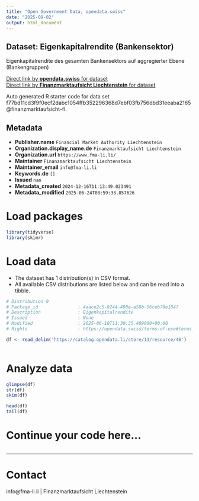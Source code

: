 ```yaml
---
title: "Open Government Data, opendata.swiss"
date: "2025-09-02"
output: html_document
---
```


## Dataset: Eigenkapitalrendite (Bankensektor)

Eigenkapitalrendite des gesamten Bankensektors auf aggregierter Ebene (Bankengruppen)

[Direct link by **opendata.swiss** for dataset](https://opendata.swiss/de/dataset/eigenkapitalrendite-bankensektor)<br>
[Direct link by **Finanzmarktaufsicht Liechtenstein** for dataset]()

Auto generated R starter code for data set f77bd11cd3f9f0ecf2dabc1054ffb352296368d7ebf03fb756dbd31eeaba2165@finanzmarktaufsicht-fl.

## Metadata

- **Publisher.name** `Financial Market Authority Liechtenstein`
- **Organization.display_name.de** `Finanzmarktaufsicht Liechtenstein`
- **Organization.url** `https://www.fma-li.li/`
- **Maintainer** `Finanzmarktaufsicht Liechtenstein`
- **Maintainer_email** `info@fma-li.li`
- **Keywords.de** `[]`
- **Issued** `nan`
- **Metadata_created** `2024-12-16T11:13:49.023491`
- **Metadata_modified** `2025-06-24T08:59:33.857626`


# Load packages

```r

library(tidyverse)
library(skimr)

```

# Load data

-   The dataset has 1 distribution(s) in CSV format.
-   All available CSV distributions are listed below and can be read into a tibble.

```r

# Distribution 0
# Package_id               : 4aace2c5-8244-498e-a58b-56ceb70e1847
# Description              : Eigenkapitalrendite
# Issued                   : None
# Modified                 : 2025-06-10T11:30:35.489000+00:00
# Rights                   : https://opendata.swiss/terms-of-use#terms_by

df <- read_delim('https://catalog.opendata.li/store/13/resource/46')



```

# Analyze data

```r

glimpse(df)
str(df)
skim(df)

head(df)
tail(df)

```

# Continue your code here...

```r

```

------------------------------------------------------------------------

# Contact

info@fma-li.li | Finanzmarktaufsicht Liechtenstein
